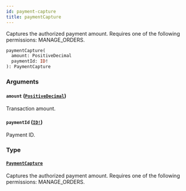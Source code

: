 ```yaml
---
id: payment-capture
title: paymentCapture
---
```


Captures the authorized payment amount. Requires one of the following permissions: MANAGE_ORDERS.

```graphql
paymentCapture(
  amount: PositiveDecimal
  paymentId: ID!
): PaymentCapture

```

### Arguments

#### `amount` ([`PositiveDecimal`](../../../developer/api-reference/scalars/positive-decimal))

Transaction amount.

#### `paymentId` ([`ID!`](../../../developer/api-reference/scalars/id))

Payment ID.

### Type

#### [`PaymentCapture`](../../../developer/api-reference/objects/payment-capture)

Captures the authorized payment amount. Requires one of the following permissions: MANAGE_ORDERS.

